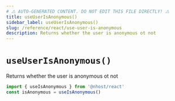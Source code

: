```yaml
---
# ⚠️ AUTO-GENERATED CONTENT. DO NOT EDIT THIS FILE DIRECTLY! ⚠️
title: useUserIsAnonymous()
sidebar_label: useUserIsAnonymous()
slug: /reference/react/use-user-is-anonymous
description: Returns whether the user is anonymous ot not
---
```


# `useUserIsAnonymous()`

Returns whether the user is anonymous ot not

```js
import { useIsAnonymous } from '@nhost/react'
const isAnonymous = useIsAnonymous()
```
